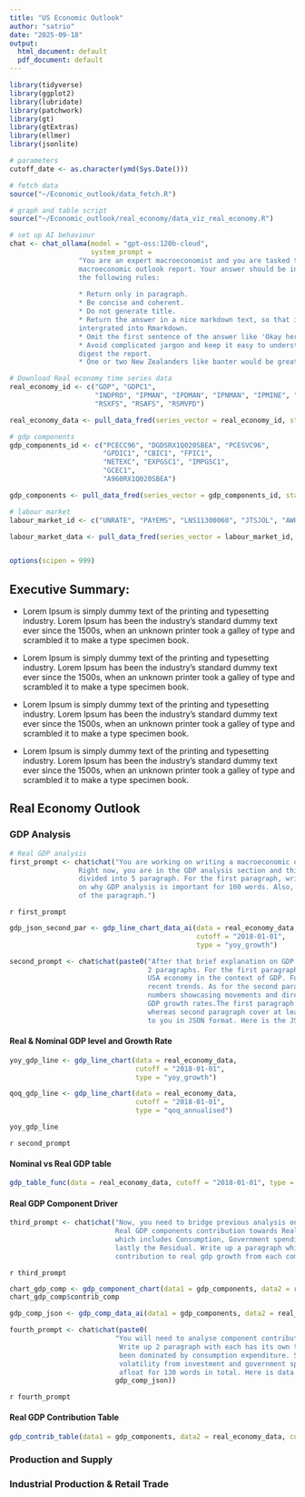 ```yaml
---
title: "US Economic Outlook"
author: "satrio"
date: "2025-09-18"
output:
  html_document: default
  pdf_document: default
---
```


```r
library(tidyverse)
library(ggplot2)
library(lubridate)
library(patchwork)
library(gt)
library(gtExtras)
library(ellmer)
library(jsonlite)

# parameters
cutoff_date <- as.character(ymd(Sys.Date()))

# fetch data
source("~/Economic_outlook/data_fetch.R")

# graph and table script
source("~/Economic_outlook/real_economy/data_viz_real_economy.R")

# set up AI behaviour
chat <- chat_ollama(model = "gpt-oss:120b-cloud", 
                    system_prompt = 
                 "You are an expert macroeconomist and you are tasked to create a
                 macroeconomic outlook report. Your answer should be in line with
                 the following rules:
                 
                 * Return only in paragraph.
                 * Be concise and coherent.
                 * Do not generate title.
                 * Return the answer in a nice markdown text, so that it can easily 
                 intergrated into Rmarkdown.
                 * Omit the first sentence of the answer like 'Okay here is the analysis etc'.
                 * Avoid complicated jargon and keep it easy to understand so that everyone can easily 
                 digest the report.
                 * One or two New Zealanders like banter would be great.")

# Download Real economy time series data
real_economy_id <- c("GDP", "GDPC1",
                     "INDPRO", "IPMAN", "IPDMAN", "IPNMAN", "IPMINE", "IPUTIL",
                     "RSXFS", "RSAFS", "RSMVPD")

real_economy_data <- pull_data_fred(series_vector = real_economy_id, start_date = "2000-01-30", end_date = "2025-09-22")

# gdp components
gdp_components_id <- c("PCECC96", "DGDSRX1Q020SBEA", "PCESVC96",
                       "GPDIC1", "CBIC1", "FPIC1",
                       "NETEXC", "EXPGSC1", "IMPGSC1",
                       "GCEC1", 
                       "A960RX1Q020SBEA")

gdp_components <- pull_data_fred(series_vector = gdp_components_id, start_date = "2001-01-30", end_date = "2025-09-22")

# labour market 
labour_market_id <- c("UNRATE", "PAYEMS", "LNS11300060", "JTSJOL", "AWHMAN", "CES0500000003")

labour_market_data <- pull_data_fred(series_vector = labour_market_id, start_date = "2000-01-30", end_date = "2025-09-22")


options(scipen = 999)
```

## Executive Summary:

-   Lorem Ipsum is simply dummy text of the printing and typesetting industry. Lorem Ipsum has been the industry's standard dummy text ever since the 1500s, when an unknown printer took a galley of type and scrambled it to make a type specimen book.

-   Lorem Ipsum is simply dummy text of the printing and typesetting industry. Lorem Ipsum has been the industry's standard dummy text ever since the 1500s, when an unknown printer took a galley of type and scrambled it to make a type specimen book.

-   Lorem Ipsum is simply dummy text of the printing and typesetting industry. Lorem Ipsum has been the industry's standard dummy text ever since the 1500s, when an unknown printer took a galley of type and scrambled it to make a type specimen book.

-   Lorem Ipsum is simply dummy text of the printing and typesetting industry. Lorem Ipsum has been the industry's standard dummy text ever since the 1500s, when an unknown printer took a galley of type and scrambled it to make a type specimen book.

## Real Economy Outlook

### GDP Analysis

```r
# Real GDP analysis
first_prompt <- chat$chat("You are working on writing a macroeconomic outlook report for the USA.
                 Right now, you are in the GDP analysis section and this section will be
                 divided into 5 paragraph. For the first paragraph, write up an explanation
                 on why GDP analysis is important for 100 words. Also, no need for summarization on the last sentence
                 of the paragraph.")
```

`r first_prompt`

```r
gdp_json_second_par <- gdp_line_chart_data_ai(data = real_economy_data,
                                              cutoff = "2018-01-01",
                                              type = "yoy_growth")

second_prompt <- chat$chat(paste0("After that brief explanation on GDP analysis, you are asked to write up 
                                  2 paragraphs. For the first paragraph, briefly give an introduction on
                                  USA economy in the context of GDP. For example latest data movements and 
                                  recent trends. As for the second paragraph, You will dig deeper into
                                  numbers showcasing movements and direction of the both Nominal and Real
                                  GDP growth rates.The first paragraph should consist at least 100 words
                                  whereas second paragraph cover at least 200 words. the dataset is provided
                                  to you in JSON format. Here is the JSON data:",  gdp_json_second_par))


```

#### Real & Nominal GDP level and Growth Rate

```r
yoy_gdp_line <- gdp_line_chart(data = real_economy_data,
                               cutoff = "2018-01-01",
                               type = "yoy_growth")

qoq_gdp_line <- gdp_line_chart(data = real_economy_data,
                               cutoff = "2018-01-01",
                               type = "qoq_annualised")

yoy_gdp_line
```

`r second_prompt`

#### Nominal vs Real GDP table

```r
gdp_table_func(data = real_economy_data, cutoff = "2018-01-01", type = "growth")
```

#### Real GDP Component Driver

```r
third_prompt <- chat$chat("Now, you need to bridge previous analysis on Nominal and Real GDP growth rate to 
                          Real GDP components contribution towards Real GDP Growth Rate, 
                          which includes Consumption, Government spending, Investment, Net Export and Import, and
                          lastly the Residual. Write up a paragraph which consist of 70 words on why analysing 
                          contribution to real gdp growth from each components is important.")

```

`r third_prompt`

```r
chart_gdp_comp <- gdp_component_chart(data1 = gdp_components, data2 = real_economy_data, cutoff = "2018-01-01")
chart_gdp_comp$contrib_comp
```

```r
gdp_comp_json <- gdp_comp_data_ai(data1 = gdp_components, data2 = real_economy_data, cutoff = "2018-01-01")

fourth_prompt <- chat$chat(paste0(
                          "You will need to analyse component contributions to Real GDP growth (YoY) chart.
                           Write up 2 paragraph with each has its own topic. First, describe the overall                                 trend of the components for at least 100 words. For example, Real GDP growth has
                           been dominated by consumption expenditure. Second paragraph, highlight the 
                           volatility from investment and government spending role on keeping real GDP growth 
                           afloat for 130 words in total. Here is data used for the chart in JSON format:", 
                          gdp_comp_json))
```

`r fourth_prompt`

#### Real GDP Contribution Table

```r
gdp_contrib_table(data1 = gdp_components, data2 = real_economy_data, cutoff = "2018-01-01")
```

### Production and Supply

### Industrial Production & Retail Trade
